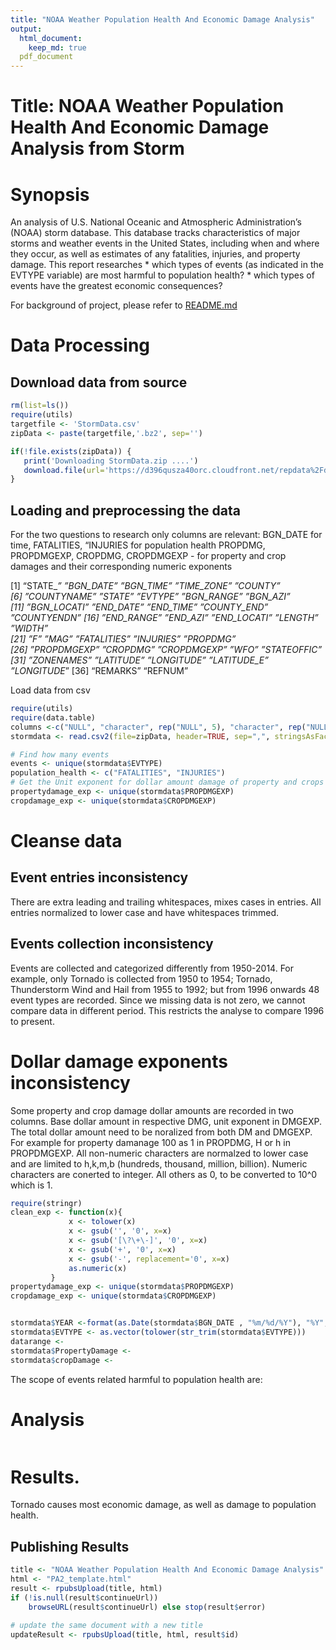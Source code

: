 ```yaml
---
title: "NOAA Weather Population Health And Economic Damage Analysis"
output: 
  html_document:
    keep_md: true
  pdf_document
---
```

# Title: NOAA Weather Population Health And Economic Damage Analysis from Storm

# Synopsis
An analysis of 
U.S. National Oceanic and Atmospheric Administration's (NOAA) storm database. This database tracks characteristics of major storms and weather events in the United States, including when and where they occur, as well as estimates of any fatalities, injuries, and property damage. This report researches
* which types of events (as indicated in the EVTYPE variable) are most harmful to population health?
* which types of events have the greatest economic consequences?

For background of project, please refer to [README.md](https://github.com/linearregression/RepData_PeerAssessment2/blob/master/README.md)

# Data Processing
## Download data from source
```r
rm(list=ls())
require(utils)
targetfile <- 'StormData.csv'
zipData <- paste(targetfile,'.bz2', sep='')

if(!file.exists(zipData)) {
   print('Downloading StormData.zip ....')   
   download.file(url='https://d396qusza40orc.cloudfront.net/repdata%2Fdata%2FStormData.csv.bz2', destfile=zipData, method='curl')
}

```
## Loading and preprocessing the data
For the two questions to research only columns are relevant:
BGN_DATE for time,
FATALITIES, "INJURIES for population health
PROPDMG, PROPDMGEXP, CROPDMG, CROPDMGEXP - for property and crop damages and their corresponding numeric exponents

 [1] "STATE__"    "BGN_DATE"   "BGN_TIME"   "TIME_ZONE"  "COUNTY"    
 [6] "COUNTYNAME" "STATE"      "EVTYPE"     "BGN_RANGE"  "BGN_AZI"   
[11] "BGN_LOCATI" "END_DATE"   "END_TIME"   "COUNTY_END" "COUNTYENDN"
[16] "END_RANGE"  "END_AZI"    "END_LOCATI" "LENGTH"     "WIDTH"     
[21] "F"          "MAG"        "FATALITIES" "INJURIES"   "PROPDMG"   
[26] "PROPDMGEXP" "CROPDMG"    "CROPDMGEXP" "WFO"        "STATEOFFIC"
[31] "ZONENAMES"  "LATITUDE"   "LONGITUDE"  "LATITUDE_E" "LONGITUDE_"
[36] "REMARKS"    "REFNUM" 


Load data from csv
```r
require(utils)
require(data.table)
columns <-c("NULL", "character", rep("NULL", 5), "character", rep("NULL", 14), rep("character", 5),'character', rep("NULL", 9))
stormdata <- read.csv2(file=zipData, header=TRUE, sep=",", stringsAsFactor=FALSE,  strip.white = TRUE, skipNul = TRUE, colClasses= columns)

# Find how many events
events <- unique(stormdata$EVTYPE)
population_health <- c("FATALITIES", "INJURIES")
# Get the Unit exponent for dollar amount damage of property and crops
propertydamage_exp <- unique(stormdata$PROPDMGEXP)
cropdamage_exp <- unique(stormdata$CROPDMGEXP)

```
# Cleanse data
## Event entries inconsistency
There are extra leading and trailing whitespaces, mixes cases in entries. All entries normalized to lower case and have whitespaces trimmed.

## Events collection inconsistency 
Events are collected and categorized differently from 1950-2014. For example, only Tornado is collected from 1950 to 1954; Tornado, Thunderstorm Wind and Hail from 1955 to 1992; but from 1996 onwards 48 event types are recorded.
Since we missing data is not zero, we cannot compare data in different period. This restricts the analyse to compare 1996 to present. 

# Dollar damage exponents inconsistency
Some property and crop damage dollar amounts are recorded in two columns.
Base dollar amount in respective DMG, unit exponent in DMGEXP.
The total dollar amount need to be noralized from both DM and DMGEXP.
For example for property damanage 100 as 1 in PROPDMG, H or h in PROPDMGEXP. 
All non-numeric characters are normalzed to lower case and are limited to h,k,m,b (hundreds, thousand, million, billion).
Numeric characters are conerted to integer.
All others as 0, to be converted to 10^0 which is 1.

``` r
require(stringr)
clean_exp <- function(x){
             x <- tolower(x)
             x <- gsub('', '0', x=x)
             x <- gsub('[\?\+\-]', '0', x=x)
             x <- gsub('+', '0', x=x)
             x <- gsub('-', replacement='0', x=x)
             as.numeric(x)
         }
propertydamage_exp <- unique(stormdata$PROPDMGEXP)
cropdamage_exp <- unique(stormdata$CROPDMGEXP)


stormdata$YEAR <-format(as.Date(stormdata$BGN_DATE , "%m/%d/%Y"), "%Y", drop0trailing=TRUE)
stormdata$EVTYPE <- as.vector(tolower(str_trim(stormdata$EVTYPE)))
datarange <- 
stormdata$PropertyDamage <-
stormdata$cropDamage <- 

```


The scope of events related harmful to population health are:

# Analysis
``` r


```
# Results.
Tornado causes most economic damage, as well as damage to population health.



## Publishing Results
``` r
title <- "NOAA Weather Population Health And Economic Damage Analysis"
html <- "PA2_template.html"
result <- rpubsUpload(title, html)
if (!is.null(result$continueUrl)) 
    browseURL(result$continueUrl) else stop(result$error)

# update the same document with a new title
updateResult <- rpubsUpload(title, html, result$id)

```

